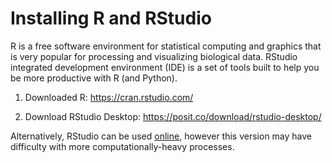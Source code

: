 # Installing R and RStudio {.unnumbered}

R is a free software environment for statistical computing and graphics that is very popular for processing and visualizing biological data. RStudio integrated development environment (IDE) is a set of tools built to help you be more productive with R (and Python).

1.  Downloaded R: <https://cran.rstudio.com/>

2.  Download RStudio Desktop: <https://posit.co/download/rstudio-desktop/>

Alternatively, RStudio can be used [online](https://posit.cloud/), however this version may have difficulty with more computationally-heavy processes.
